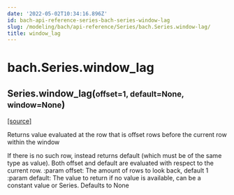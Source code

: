 ```yaml
---
date: '2022-05-02T10:34:16.896Z'
id: bach-api-reference-series-bach-series-window-lag
slug: /modeling/bach/api-reference/Series/bach.Series.window-lag/
title: window_lag
---
```


# bach.Series.window_lag

<div class="method">

<h2 class="signature-method"><span class="additional-name">Series.</span><span class="name">window_lag(</span><small class="parameter-list"><span class="parameter" id="offset">offset=1</span>, <span class="parameter" id="default">default=None</span>, <span class="parameter" id="window">window=None</span></small>)</h2>


&#8203;<span class="view-source">[[source]](https://github.com/objectiv/objectiv-analytics/blob/main/bach/bach/series/series.py)</span>

<div class="content">

Returns value evaluated at the row that is offset rows before the current row within the window

If there is no such row, instead returns default (which must be of the same type as value).
Both offset and default are evaluated with respect to the current row.
:param offset: The amount of rows to look back, default 1
:param default: The value to return if no value is available, can be a constant value or Series.
Defaults to None


</div>

</div>
